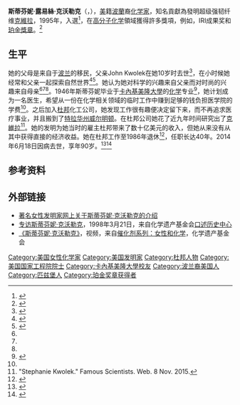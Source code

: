 {{noteTA
|1=zh-cn:凯芙拉; zh-tw:克維拉;
}}
{{Infobox scientist
|name = 斯蒂芬妮·克沃勒克<br>Stephanie Kwolek
|image = Stephanie Kwolek at Spinning Elements by Harry Kalish.TIF
|image_size =
|caption =
|birth_name= Stephanie Louise Kwolek
|birth_date = {{birth date|1923|07|31}}
|birth_place = {{USA}}[[宾西法尼亚州|宾西法尼亚州]]{{le|新肯辛顿 (宾夕法尼亚州)|New Kensington, Pennsylvania|新肯辛顿}}
|death_date = {{death date and age|2014|06|18|1923|07|31}}
|death_place ={{USA}}[[特拉华州|特拉华州]][[威尔明顿_(特拉华州)|威尔明顿]]
|residence = 威尔明顿
|nationality = {{USA}}
|field = [[有机化学|有机化学]]
|work_institutions = [[杜邦|杜邦]]
|alma_mater = [[卡内基梅隆大学|卡内基梅隆大学]]
|known_for = [[克維拉|克維拉]]
|prizes = {{le|国家技术奖章|National Medal of Technology}}<br>[[珀金獎章|珀金獎章]] {{small|(1997)}}<br>[[富蘭克林獎章|富蘭克林獎章]]}}

'''斯蒂芬妮·露易絲·克沃勒克'''（{{lang-en|'''Stephanie Louise Kwolek'''}}，{{bd|1923年|7月31日|2014年|6月18日|catIdx=Kwolek, Stephanie}}），[[美国|美]]籍[[波蘭|波蘭]]裔[[化学家|化学家]]，知名貢獻為發明超级强韧纤维[[克維拉|克維拉]]，1995年，入選{{link-en|全美發明家名人堂|National Inventors Hall of Fame}}<ref name="UDelaware">{{cite web|title=Citation conferring an Honorary Doctor of Science degree on Stephanie Louise Kwolek|url=http://www.udel.edu/PR/UDaily/2008/may/kwolek053108.html|archiveurl=https://www.webcitation.org/query?url=http%3A%2F%2Fwww.udel.edu%2FPR%2FUDaily%2F2008%2Fmay%2Fkwolek053108.html&date=2009-05-24|work=University of Delaware|publisher=UDaily|date=2008-05-31|archivedate=2009年5月24日|accessdate=2009-05-24|deadurl=yes}}</ref>，在[[高分子化学|高分子化学]]領域獲得許多獎項，例如{{le|国家技术奖章|National Medal of Technology}}，IRI成果奖和[[珀金獎章|珀金獎章]]。<ref name=OralHistory>{{cite web|title=Interview with Stephanie L Kwolek, March 21, 1998|url=http://www.chemheritage.org/discover/collections/oral-histories/details/kwolek-stephanie-l-0028.aspx|publisher=Center for Oral History], Chemical Heritage Foundation|accessdate=2014-06-22|archive-date=2014-07-09|archive-url=https://web.archive.org/web/20140709114625/http://www.chemheritage.org/discover/collections/oral-histories/details/kwolek-stephanie-l-0028.aspx|dead-url=no}}</ref>

==生平==
她的父母是来自于[[波兰|波兰]]的移民，父亲John Kwolek在她10岁时去世<ref name="nnbd">{{cite web|title=Stephanie Kwolek|url=http://www.nndb.com/people/847/000165352|archiveurl=https://www.webcitation.org/query?url=http%3A%2F%2Fwww.nndb.com%2Fpeople%2F847%2F000165352%2F&date=2009-05-24|publisher=Soylent Communications|archivedate=2009年5月24日|accessdate=2009-05-24|deadurl=yes}}</ref>，在小时候她经常和父亲一起探索自然世界<ref name=CHFBio2>{{cite web|title=Stephanie L. Kwolek|url=http://www.chemheritage.org/discover/online-resources/chemistry-in-history/themes/petrochemistry-and-synthetic-polymers/synthetic-polymers/kwolek.aspx|publisher=Chemical Heritage Foundation|accessdate=2014-06-22|archive-date=2014-07-09|archive-url=https://web.archive.org/web/20140709122507/http://www.chemheritage.org/discover/online-resources/chemistry-in-history/themes/petrochemistry-and-synthetic-polymers/synthetic-polymers/kwolek.aspx|dead-url=yes}}</ref><ref name="chf">{{cite web|title=Women in Chemistry – Stephanie Kwolek|publisher=Chemical Heritage Foundation|url=http://www.chemheritage.org/discover/online-resources/women-in-chemistry/stephanie-kwolek.aspx|accessdate=2013-06-13|deadurl=yes|archiveurl=https://web.archive.org/web/20130614021211/http://www.chemheritage.org/discover/online-resources/women-in-chemistry/stephanie-kwolek.aspx|archivedate=2013年6月14日}}</ref>。她认为她对科学的兴趣来自父亲而对时尚的兴趣来自母亲<ref name=CHFBio2/><ref name="nnbd"/><ref name="MIT"/>。1946年斯蒂芬妮毕业于[[卡內基美隆大學|卡內基美隆大學]]的[[化学|化学]]专业<ref name="MIT">{{cite web|title=Inventing Modern America: Insight — Stephanie Kwolek:|url=http://web.mit.edu/invent/www/ima/kwolek_bio.html|archiveurl=https://www.webcitation.org/query?url=http%3A%2F%2Fweb.mit.edu%2Finvent%2Fwww%2Fima%2Fkwolek_bio.html&date=2009-05-24|publisher=Lemelson-[[Massachusetts_Institute_of_Technology|MIT]] program|archivedate=2009年5月24日|accessdate=2009-05-24|deadurl=yes}}</ref>，她计划成为一名医生，希望从一份在化学相关领域的临时工作中赚到足够的钱负担医学院的学费<ref name="MIT"/>。之后加入[[杜邦|杜邦]]化工公司，她发现工作很有趣便决定留下来，而不再追求医疗事业，并且搬到了[[特拉华州|特拉华州]][[威尔明顿_(特拉华州)|威尔明顿]]。在杜邦公司她花了近九年时间研究出了[[克維拉|克維拉]]<ref>"Stephanie Kwolek." Famous Scientists. Web. 8 Nov. 2015.</ref>。她的发明为她当时的雇主杜邦带来了数十亿美元的收入，但她从来没有从其中获得直接的经济收益。她在杜邦工作至1986年退休<ref name="Invent.com">{{cite web|title=Invent Now|url=http://www.invent.org/hall_of_fame/90.html|archiveurl=https://www.webcitation.org/query?url=http%3A%2F%2Fwww.invent.org%2Fhall_of_fame%2F90.html&date=2009-05-24|publisher=National Inventors Hall of Fame|archivedate=2009年5月24日|accessdate=2009-05-24|deadurl=yes}}</ref>，任职长达40年。2014年6月18日因病去世，享年90岁。<ref >{{cite web |url=http://www.zaobao.com.sg/realtime/world/story20140621-357391 |language= |title=防弹纤维之母病逝 终年90岁 |publisher=联合早报 |date=2014年6月21日 |accessdate= |archive-date=2014年6月22日 |archive-url=https://web.archive.org/web/20140622035031/http://www.zaobao.com.sg/realtime/world/story20140621-357391 |dead-url=no }}</ref><ref>{{cite web|author=|url=http://www.delawareonline.com/story/money/industries/2014/06/19/kevlar-inventor-stephanie-kwolek-dies/10899995|title=Kevlar inventor Stephanie Kwolek dies at 90|publisher=Delawareonline.com|accessdate=2014-06-19|archive-date=2019-07-17|archive-url=https://web.archive.org/web/20190717184443/https://www.delawareonline.com/story/money/industries/2014/06/19/kevlar-inventor-stephanie-kwolek-dies/10899995/|dead-url=no}}</ref>

==参考资料==
{{reflist|2}}

==外部链接==
{{Library resources box|by=yes|lcheading=Kwolek, Stephanie, 1923–2014}}
* [http://www.women-inventors.com/Stephanie-Kwolek.asp 著名女性发明家网上关于斯蒂芬妮·克沃勒克的介绍] {{Wayback|url=http://www.women-inventors.com/Stephanie-Kwolek.asp |date=20140624012938 }}
*[https://web.archive.org/web/20130921053724/http://www.chemheritage.org/discover/collections/oral-histories/details/kwolek-stephanie-l-0168.aspx 专访斯蒂芬妮·克沃勒克]，1998年3月21日，来自化学遗产基金会[https://web.archive.org/web/20150207012604/http://www.chemheritage.org/research/policy-center/oral-history-program/index.aspx 口述历史中心]
*[https://web.archive.org/web/20130614021211/http://www.chemheritage.org/discover/online-resources/women-in-chemistry/stephanie-kwolek.aspx 《斯蒂芬妮·克沃勒克》]，视频，来自[https://web.archive.org/web/20140709121844/http://www.chemheritage.org/Discover/Online-Resources/Women-in-Chemistry/ 催化剂系列：女性和化学]，化学遗产基金会

{{珀金奖章获得者}}
{{Authority control}}

{{DEFAULTSORT:Kwolek, Stephanie}}
[[Category:美国女性化学家|Category:美国女性化学家]]
[[Category:美国发明家|Category:美国发明家]]
[[Category:杜邦人物|Category:杜邦人物]]
[[Category:美国国家工程院院士|Category:美国国家工程院院士]]
[[Category:卡內基美隆大學校友|Category:卡內基美隆大學校友]]
[[Category:波兰裔美国人|Category:波兰裔美国人]]
[[Category:匹兹堡人|Category:匹兹堡人]]
[[Category:珀金奖章获得者|Category:珀金奖章获得者]]